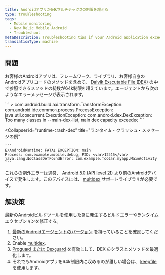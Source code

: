 ```yaml
---
title: Androidアプリが64kマルチテックスの制限を超える
type: troubleshooting
tags:
  - Mobile monitoring
  - New Relic Mobile Android
  - Troubleshoot
metaDescription: Troubleshooting tips if your Android application exceeds the 64k limit for DEX files.
translationType: machine
---
```


## 問題

お客様のAndroidアプリは、フレームワーク、ライブラリ、お客様自身のAndroidアプリコードのメソッドを含めて、 [Dalvik Executable File (DEX)](https://developer.android.com/studio/build/multidex.html) の中で参照できるメソッドの総数が64k制限を超えています。エージェントから次のようなエラーメッセージが表示されます。

<CollapserGroup>
  <Collapser
    id="dex-build"
    title="ビルドタイムエラーのメッセージ例"
  >
    ```
    > com.android.build.api.transform.TransformException: com.android.ide.common.process.ProcessException: 
    java.util.concurrent.ExecutionException: com.android.dex.DexException: Too many classes in --main-dex-list, main dex capacity exceeded
    ```
  </Collapser>

  <Collapser
    id="runtime-crash-dex"
    title="ランタイム・クラッシュ・メッセージの例"
  >
    ```
    E/AndroidRuntime: FATAL EXCEPTION: main
    Process: com.example.mobile.debug, PID: <var>12345</var>
    java.lang.NoClassDefFoundError: com.example.foobar.myapp.MainActivity
    ```
  </Collapser>
</CollapserGroup>

これらの例外エラーは通常、 [Android 5.0 (API level 21)](https://developer.android.com/about/versions/android-5.0.html) より前のAndroidデバイスで発生します。このデバイスには、 [multidex](https://developer.android.com/studio/build/multidex.html) サポートライブラリが必要です。

## 解決策

最新のAndroidビルドツールを使用した際に発生するビルドエラーやランタイムエクセプションを修正する。

1. [最新のAndroidエージェントのバージョン](/docs/release-notes/mobile-release-notes/android-release-notes) を持っていることを確認してください。
2. Enable [multidex](https://developer.android.com/studio/build/multidex.html).
3. [Proguard または Dexguard](/docs/mobile-monitoring/new-relic-mobile-android/install-configure/configure-proguard-or-dexguard-android-apps) を有効にして、DEX のクラスとメソッドを最適化します。
4. それでもAndroidアプリを64k制限内に収めるのが難しい場合は、 [keepfile](https://google.github.io/android-gradle-dsl/current/com.android.build.gradle.internal.dsl.BuildType.html#com.android.build.gradle.internal.dsl.BuildType:multiDexKeepProguard) を使用します。
